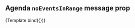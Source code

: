 

<Meta title="Core/NoEventsInRange message" component={Calendar} />


## Agenda `noEventsInRange` message prop

<Canvas>
  <Story
    name="NoEventsInRange message"
    args={{
      defaultView: Views.AGENDA,
      events: events,
      messages: {
        noEventsInRange:
          'There are no special events in this range [test message]',
      },
    }}
    parameters={{
      controls: { disabled: true },
    }}
  >
    {Template.bind({})}
  </Story>
</Canvas>
